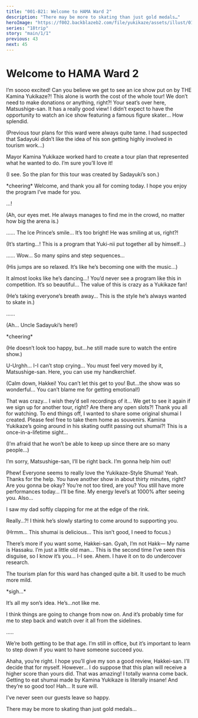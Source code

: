 ```yaml
---
title: "001-B21: Welcome to HAMA Ward 2"
description: "There may be more to skating than just gold medals…"
heroImage: "https://f002.backblazeb2.com/file/yukikaze/assets/illust/011_01.jpg"
series: "18trip"
story: "main/1/1"
previous: 43
next: 45
---
```



# Welcome to HAMA Ward 2

<Divider loc="Kamina Ice Arena" />

<Bubble character="Tourist G">
I’m soooo excited! Can you believe we get to see an ice show put on by THE Kamina Yukikaze?!
</Bubble>

<Bubble character="Tourist H">
This alone is worth the cost of the whole tour! We don’t need to make donations or anything, right?!
</Bubble>

<Bubble mc>
Your seat’s over here, Matsushige-san. It has a really good view!
</Bubble>

<Bubble character="Hassaku">
I didn’t expect to have the opportunity to watch an ice show featuring a famous figure skater… How splendid.

<p class="t">(Previous tour plans for this ward were always quite tame. I had suspected that Sadayuki didn’t like the idea of his son getting highly involved in tourism work…)</p>
</Bubble>

<Bubble mc>
Mayor Kamina Yukikaze worked hard to create a tour plan that represented what he wanted to do. I’m sure you’ll love it!
</Bubble>

<Bubble character="Hassaku">
<p class="t">(I see. So the plan for this tour was created by Sadayuki’s son.)</p>
</Bubble>

<Narration>
&ast;cheering&ast;
</Narration>

<StoryImg src="https://f002.backblazeb2.com/file/yukikaze/tl/main_1_1/44-1.jpg" alt="1" />

<Bubble character="Yukikaze">
Welcome, and thank you all for coming today. I hope you enjoy the program I’ve made for you.

…!
</Bubble>

<Bubble mc>
<p class="t">(Ah, our eyes met. He always manages to find me in the crowd, no matter how big the arena is.)</p>
</Bubble>

<Bubble character="Yukikaze">
……
</Bubble>

<Bubble character="Tourist H">
The Ice Prince’s smile… It’s too bright!
</Bubble>

<Bubble character="Tourist G">
He was smiling at us, right?!
</Bubble>

<StoryImg src="https://f002.backblazeb2.com/file/yukikaze/assets/illust/011_01.jpg" alt="011_01" type="cg" />

<Bubble mc>
<p class="t">(It’s starting…! This is a program that Yuki-nii put together all by himself…)</p>
</Bubble>

<Bubble character="Yukikaze">
……
</Bubble>

<Bubble character="Tourist G">
Wow…
</Bubble>

<Bubble character="Tourist H">
So many spins and step sequences…
</Bubble>

<Bubble mc>
<p class="t">(His jumps are so relaxed. It’s like he’s becoming one with the music…)</p>
</Bubble>

<Bubble character="Tourist G">
It almost looks like he’s dancing…! You’d never see a program like this in competition.
</Bubble>

<Bubble character="Tourist H">
It’s so beautiful… The value of this is crazy as a Yukikaze fan!
</Bubble>

<Bubble mc>
<p class="t">(He’s taking everyone’s breath away… This is the style he’s always wanted to skate in.)</p>
</Bubble>

<Bubble character="Sadayuki">
……
</Bubble>

<Bubble mc>
<p class="t">(Ah… Uncle Sadayuki’s here!)</p>
</Bubble>

<Narration>
&ast;cheering&ast;
</Narration>

<Bubble mc>
<p class="t">(He doesn’t look too happy, but…he still made sure to watch the entire show.)</p>
</Bubble>

<Bubble character="Hassaku">
U-Urghh… I-I can’t stop crying…
</Bubble>

<Bubble mc>
You must feel very moved by it, Matsushige-san. Here, you can use my handkerchief.
</Bubble>

<Bubble character="Hassaku">
<p class="t">(Calm down, Hakkei! You can’t let this get to you! But…the show was so wonderful… You can’t blame me for getting emotional!)</p>
</Bubble>

<Bubble character="Tourist G">
That was crazy… I wish they’d sell recordings of it…
</Bubble>

<Bubble character="Tourist H">
We get to see it again if we sign up for another tour, right? Are there any open slots?!
</Bubble>

<Bubble character="Yukikaze">
Thank you all for watching. To end things off, I wanted to share some original shumai I created. Please feel free to take them home as souvenirs.
</Bubble>

<Bubble character="Tourist G">
Kamina Yukikaze’s going around in his skating outfit passing out shumai?!
</Bubble>

<Bubble character="Tourist H">
This is a once-in-a-lifetime sight…
</Bubble>

<Bubble mc>
<p class="t">(I’m afraid that he won’t be able to keep up since there are so many people…)</p>

I’m sorry, Matsushige-san, I’ll be right back. I’m gonna help him out!
</Bubble>

<Divider omotenashi />

<Bubble mc>
Phew! Everyone seems to really love the Yukikaze-Style Shumai!
</Bubble>

<Bubble character="Yukikaze">
Yeah. Thanks for the help.
</Bubble>

<Bubble mc>
You have another show in about thirty minutes, right? Are you gonna be okay? You’re not too tired, are you? You still have more performances today…
</Bubble>

<Bubble character="Yukikaze">
I’ll be fine. My energy level’s at 1000% after seeing you. Also…

I saw my dad softly clapping for me at the edge of the rink.
</Bubble>

<Bubble mc>
Really…?! I think he’s slowly starting to come around to supporting you.
</Bubble>

<Divider timeskip />

<Bubble character="Hassaku">
<p class="t">(Hrmm… This shumai is delicious… This isn’t good, I need to focus.)</p>
</Bubble>

<Bubble character="Sadayuki">
There’s more if you want some, Hakkei-san.
</Bubble>

<Bubble character="Hassaku">
Gyah, I’m not Hakk&NoBreak;— My name is Hassaku. I’m just a little old man…
</Bubble>

<Bubble character="Sadayuki">
This is the second time I’ve seen this disguise, so I know it’s you…
</Bubble>

<Bubble character="Hassaku">
I-I see. Ahem. I have it on to do undercover research.

The tourism plan for this ward has changed quite a bit. It used to be much more mild.
</Bubble>

<Bubble character="Sadayuki">
&ast;sigh…&ast;

It’s all my son’s idea. He’s…not like me.

I think things are going to change from now on. And it’s probably time for me to step back and watch over it all from the sidelines.
</Bubble>

<Bubble character="Hassaku">
…..

We’re both getting to be that age. I’m still in office, but it’s important to learn to step down if you want to have someone succeed you.
</Bubble>

<Bubble character="Sadayuki">
Ahaha, you’re right. I hope you’ll give my son a good review, Hakkei-san.
</Bubble>

<Bubble character="Hassaku">
I’ll decide that for myself. However… I do suppose that this plan will receive a higher score than yours did.
</Bubble>

<Bubble character="Tourist I">
That was amazing! I totally wanna come back.
</Bubble>

<Bubble character="Tourist J">
Getting to eat shumai made by Kamina Yukikaze is literally insane! And they’re so good too!
</Bubble>

<Bubble character="Sadayuki">
Hah… It sure will.

I’ve never seen our guests leave so happy.

There may be more to skating than just gold medals…
</Bubble>

